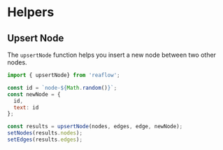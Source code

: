 
<Meta title="Docs/Helpers" />

# Helpers

## Upsert Node
The `upsertNode` function helps you insert a new
node between two other nodes.

```js
import { upsertNode} from 'reaflow';

const id = `node-${Math.random()}`;
const newNode = {
  id,
  text: id
};

const results = upsertNode(nodes, edges, edge, newNode);
setNodes(results.nodes);
setEdges(results.edges);
```
